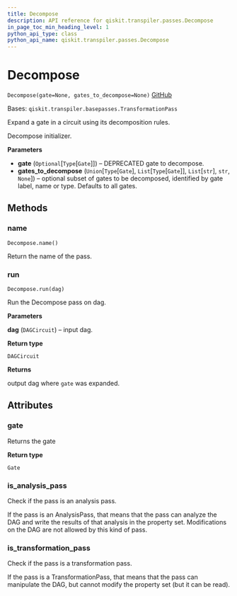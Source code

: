 ```yaml
---
title: Decompose
description: API reference for qiskit.transpiler.passes.Decompose
in_page_toc_min_heading_level: 1
python_api_type: class
python_api_name: qiskit.transpiler.passes.Decompose
---
```


# Decompose

<span id="qiskit.transpiler.passes.Decompose" />

`Decompose(gate=None, gates_to_decompose=None)` [GitHub](https://github.com/qiskit/qiskit/tree/stable/0.20/qiskit/transpiler/passes/basis/decompose.py "view source code")

Bases: `qiskit.transpiler.basepasses.TransformationPass`

Expand a gate in a circuit using its decomposition rules.

Decompose initializer.

**Parameters**

*   **gate** (`Optional`\[`Type`\[`Gate`]]) – DEPRECATED gate to decompose.
*   **gates\_to\_decompose** (`Union`\[`Type`\[`Gate`], `List`\[`Type`\[`Gate`]], `List`\[`str`], `str`, `None`]) – optional subset of gates to be decomposed, identified by gate label, name or type. Defaults to all gates.

## Methods

### name

<span id="qiskit.transpiler.passes.Decompose.name" />

`Decompose.name()`

Return the name of the pass.

### run

<span id="qiskit.transpiler.passes.Decompose.run" />

`Decompose.run(dag)`

Run the Decompose pass on dag.

**Parameters**

**dag** (`DAGCircuit`) – input dag.

**Return type**

`DAGCircuit`

**Returns**

output dag where `gate` was expanded.

## Attributes

<span id="qiskit.transpiler.passes.Decompose.gate" />

### gate

Returns the gate

**Return type**

`Gate`

<span id="qiskit.transpiler.passes.Decompose.is_analysis_pass" />

### is\_analysis\_pass

Check if the pass is an analysis pass.

If the pass is an AnalysisPass, that means that the pass can analyze the DAG and write the results of that analysis in the property set. Modifications on the DAG are not allowed by this kind of pass.

<span id="qiskit.transpiler.passes.Decompose.is_transformation_pass" />

### is\_transformation\_pass

Check if the pass is a transformation pass.

If the pass is a TransformationPass, that means that the pass can manipulate the DAG, but cannot modify the property set (but it can be read).


